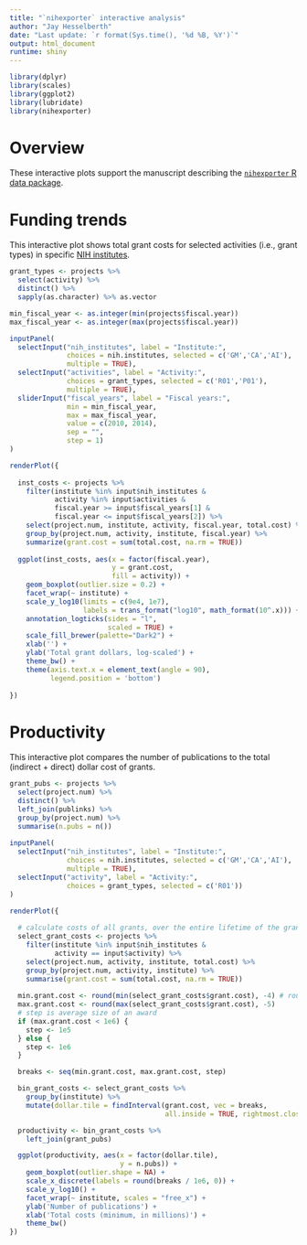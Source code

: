 ```yaml
---
title: "`nihexporter` interactive analysis"
author: "Jay Hesselberth"
date: "Last update: `r format(Sys.time(), '%d %B, %Y')`"
output: html_document
runtime: shiny
---
```


```r
library(dplyr)
library(scales)
library(ggplot2)
library(lubridate)
library(nihexporter)
```

# Overview

These interactive plots support the manuscript describing the [`nihexporter` R data package](https://github.com/jayhesselberth/nihexporter).

# Funding trends

This interactive plot shows total grant costs for selected activities (i.e., grant types) in specific [NIH institutes](http://grants.nih.gov/grants/acronym_list.htm).

```r
grant_types <- projects %>%
  select(activity) %>%
  distinct() %>%
  sapply(as.character) %>% as.vector

min_fiscal_year <- as.integer(min(projects$fiscal.year))
max_fiscal_year <- as.integer(max(projects$fiscal.year))

inputPanel(
  selectInput("nih_institutes", label = "Institute:",
              choices = nih.institutes, selected = c('GM','CA','AI'), 
              multiple = TRUE),
  selectInput("activities", label = "Activity:",
              choices = grant_types, selected = c('R01','P01'),
              multiple = TRUE),
  sliderInput("fiscal_years", label = "Fiscal years:",
              min = min_fiscal_year,
              max = max_fiscal_year,
              value = c(2010, 2014),
              sep = "",
              step = 1)
)

renderPlot({
  
  inst_costs <- projects %>%
    filter(institute %in% input$nih_institutes &
           activity %in% input$activities &
           fiscal.year >= input$fiscal_years[1] &
           fiscal.year <= input$fiscal_years[2]) %>%
    select(project.num, institute, activity, fiscal.year, total.cost) %>%
    group_by(project.num, activity, institute, fiscal.year) %>%
    summarize(grant.cost = sum(total.cost, na.rm = TRUE))
  
  ggplot(inst_costs, aes(x = factor(fiscal.year),
                         y = grant.cost, 
                         fill = activity)) +
    geom_boxplot(outlier.size = 0.2) + 
    facet_wrap(~ institute) + 
    scale_y_log10(limits = c(9e4, 1e7),
                  labels = trans_format("log10", math_format(10^.x))) + 
    annotation_logticks(sides = "l",
                        scaled = TRUE) +
    scale_fill_brewer(palette="Dark2") +
    xlab('') +
    ylab('Total grant dollars, log-scaled') +
    theme_bw() +
    theme(axis.text.x = element_text(angle = 90),
          legend.position = 'bottom')
  
})
```

# Productivity

This interactive plot compares the number of publications to the total (indirect + direct) dollar cost of grants.

```r

grant_pubs <- projects %>%
  select(project.num) %>%
  distinct() %>%
  left_join(publinks) %>%
  group_by(project.num) %>%
  summarise(n.pubs = n())
 
inputPanel(
  selectInput("nih_institutes", label = "Institute:",
              choices = nih.institutes, selected = c('GM','CA','AI'), 
              multiple = TRUE),
  selectInput("activity", label = "Activity:",
              choices = grant_types, selected = c('R01'))
)

renderPlot({
  
  # calculate costs of all grants, over the entire lifetime of the grant
  select_grant_costs <- projects %>%
    filter(institute %in% input$nih_institutes &
           activity == input$activity) %>%
    select(project.num, activity, institute, total.cost) %>%
    group_by(project.num, activity, institute) %>%
    summarise(grant.cost = sum(total.cost, na.rm = TRUE))
 
  min.grant.cost <- round(min(select_grant_costs$grant.cost), -4) # round to 10,000s
  max.grant.cost <- round(max(select_grant_costs$grant.cost), -5) 
  # step is average size of an award
  if (max.grant.cost < 1e6) {
    step <- 1e5
  } else {
    step <- 1e6
  }

  breaks <- seq(min.grant.cost, max.grant.cost, step)

  bin_grant_costs <- select_grant_costs %>%
    group_by(institute) %>%
    mutate(dollar.tile = findInterval(grant.cost, vec = breaks, 
                                      all.inside = TRUE, rightmost.closed = TRUE))

  productivity <- bin_grant_costs %>%
    left_join(grant_pubs)

  ggplot(productivity, aes(x = factor(dollar.tile),
                           y = n.pubs)) +
    geom_boxplot(outlier.shape = NA) +
    scale_x_discrete(labels = round(breaks / 1e6, 0)) + 
    scale_y_log10() +
    facet_wrap(~ institute, scales = "free_x") +
    ylab('Number of publications') +
    xlab('Total costs (minimum, in millions)') +
    theme_bw()
})
```




